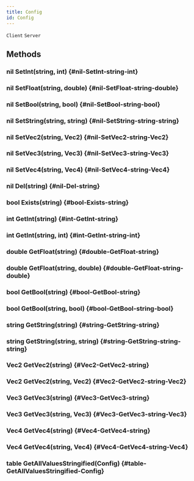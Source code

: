 ```yaml
---
title: Config
id: Config
---
```

`Client`
`Server`

## Methods

### nil SetInt(string, int) {#nil-SetInt-string-int}

### nil SetFloat(string, double) {#nil-SetFloat-string-double}

### nil SetBool(string, bool) {#nil-SetBool-string-bool}

### nil SetString(string, string) {#nil-SetString-string-string}

### nil SetVec2(string, Vec2) {#nil-SetVec2-string-Vec2}

### nil SetVec3(string, Vec3) {#nil-SetVec3-string-Vec3}

### nil SetVec4(string, Vec4) {#nil-SetVec4-string-Vec4}

### nil Del(string) {#nil-Del-string}

### bool Exists(string) {#bool-Exists-string}

### int GetInt(string) {#int-GetInt-string}

### int GetInt(string, int) {#int-GetInt-string-int}

### double GetFloat(string) {#double-GetFloat-string}

### double GetFloat(string, double) {#double-GetFloat-string-double}

### bool GetBool(string) {#bool-GetBool-string}

### bool GetBool(string, bool) {#bool-GetBool-string-bool}

### string GetString(string) {#string-GetString-string}

### string GetString(string, string) {#string-GetString-string-string}

### Vec2 GetVec2(string) {#Vec2-GetVec2-string}

### Vec2 GetVec2(string, Vec2) {#Vec2-GetVec2-string-Vec2}

### Vec3 GetVec3(string) {#Vec3-GetVec3-string}

### Vec3 GetVec3(string, Vec3) {#Vec3-GetVec3-string-Vec3}

### Vec4 GetVec4(string) {#Vec4-GetVec4-string}

### Vec4 GetVec4(string, Vec4) {#Vec4-GetVec4-string-Vec4}

### table GetAllValuesStringified(Config) {#table-GetAllValuesStringified-Config}

